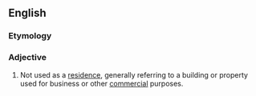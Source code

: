 ==English==

===Etymology===
{{prefix|en|non|residential}}

===Adjective===
{{en-adj|-}}

# Not used as a [[residence]], generally referring to a building or property used for business or other [[commercial]] purposes.